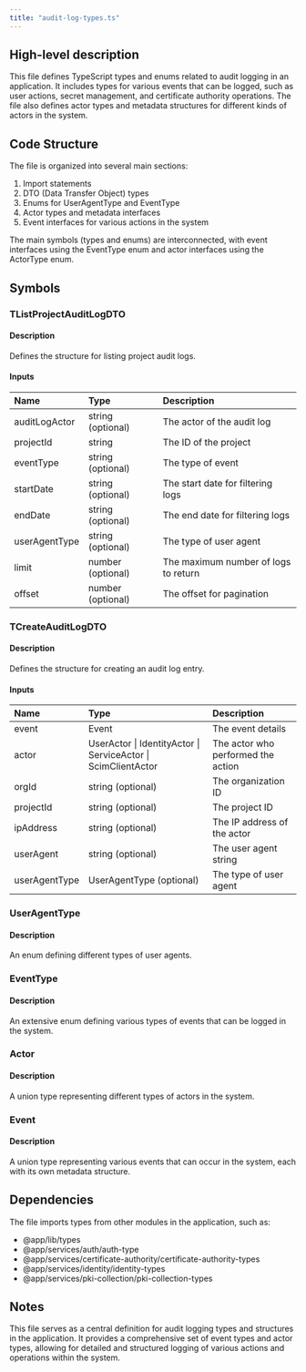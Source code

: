 ```yaml
---
title: "audit-log-types.ts"
---
```


## High-level description
This file defines TypeScript types and enums related to audit logging in an application. It includes types for various events that can be logged, such as user actions, secret management, and certificate authority operations. The file also defines actor types and metadata structures for different kinds of actors in the system.

## Code Structure
The file is organized into several main sections:
1. Import statements
2. DTO (Data Transfer Object) types
3. Enums for UserAgentType and EventType
4. Actor types and metadata interfaces
5. Event interfaces for various actions in the system

The main symbols (types and enums) are interconnected, with event interfaces using the EventType enum and actor interfaces using the ActorType enum.

## Symbols

### TListProjectAuditLogDTO
#### Description
Defines the structure for listing project audit logs.

#### Inputs
| Name | Type | Description |
|:-----|:-----|:------------|
| auditLogActor | string (optional) | The actor of the audit log |
| projectId | string | The ID of the project |
| eventType | string (optional) | The type of event |
| startDate | string (optional) | The start date for filtering logs |
| endDate | string (optional) | The end date for filtering logs |
| userAgentType | string (optional) | The type of user agent |
| limit | number (optional) | The maximum number of logs to return |
| offset | number (optional) | The offset for pagination |

### TCreateAuditLogDTO
#### Description
Defines the structure for creating an audit log entry.

#### Inputs
| Name | Type | Description |
|:-----|:-----|:------------|
| event | Event | The event details |
| actor | UserActor \| IdentityActor \| ServiceActor \| ScimClientActor | The actor who performed the action |
| orgId | string (optional) | The organization ID |
| projectId | string (optional) | The project ID |
| ipAddress | string (optional) | The IP address of the actor |
| userAgent | string (optional) | The user agent string |
| userAgentType | UserAgentType (optional) | The type of user agent |

### UserAgentType
#### Description
An enum defining different types of user agents.

### EventType
#### Description
An extensive enum defining various types of events that can be logged in the system.

### Actor
#### Description
A union type representing different types of actors in the system.

### Event
#### Description
A union type representing various events that can occur in the system, each with its own metadata structure.

## Dependencies
The file imports types from other modules in the application, such as:
- @app/lib/types
- @app/services/auth/auth-type
- @app/services/certificate-authority/certificate-authority-types
- @app/services/identity/identity-types
- @app/services/pki-collection/pki-collection-types

## Notes
This file serves as a central definition for audit logging types and structures in the application. It provides a comprehensive set of event types and actor types, allowing for detailed and structured logging of various actions and operations within the system.